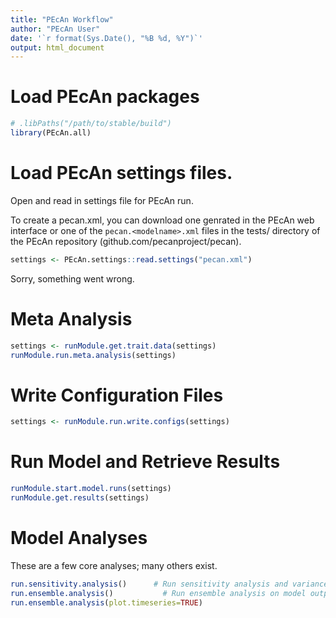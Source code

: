 ```yaml
---
title: "PEcAn Workflow"
author: "PEcAn User"
date: '`r format(Sys.Date(), "%B %d, %Y")`'
output: html_document
---
```


# Load PEcAn packages 

```r
# .libPaths("/path/to/stable/build")
library(PEcAn.all)
```

# Load PEcAn settings files.

Open and read in settings file for PEcAn run.

To create a pecan.xml, you can download one genrated in the PEcAn web interface or one of the `pecan.<modelname>.xml` files in the tests/ directory of the PEcAn repository (github.com/pecanproject/pecan).

```r
settings <- PEcAn.settings::read.settings("pecan.xml")
```

 Sorry, something went wrong.
	
# Meta Analysis


```r
settings <- runModule.get.trait.data(settings)
runModule.run.meta.analysis(settings)
```

# Write Configuration Files

```r
settings <- runModule.run.write.configs(settings)
```

# Run Model and Retrieve Results

```r
runModule.start.model.runs(settings)
runModule.get.results(settings)
```

# Model Analyses

These are a few core analyses; many others exist.

```r
run.sensitivity.analysis()      # Run sensitivity analysis and variance decomposition on model output
run.ensemble.analysis()  	      # Run ensemble analysis on model output. 
run.ensemble.analysis(plot.timeseries=TRUE) 
```

